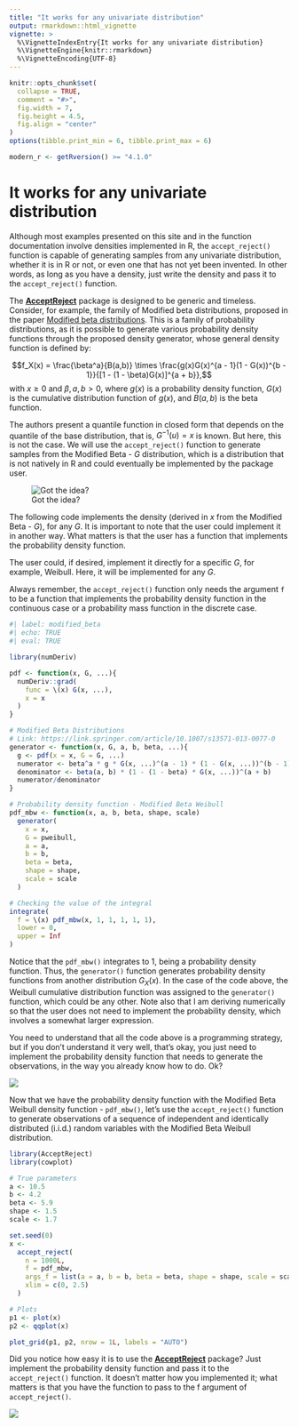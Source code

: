 ```yaml
---
title: "It works for any univariate distribution"
output: rmarkdown::html_vignette
vignette: >
  %\VignetteIndexEntry{It works for any univariate distribution}
  %\VignetteEngine{knitr::rmarkdown}
  %\VignetteEncoding{UTF-8}
---
```


```r
knitr::opts_chunk$set(
  collapse = TRUE,
  comment = "#>",
  fig.width = 7,
  fig.height = 4.5,
  fig.align = "center"
)
options(tibble.print_min = 6, tibble.print_max = 6)

modern_r <- getRversion() >= "4.1.0"
```


# It works for any univariate distribution

Although most examples presented on this site and in the function documentation involve densities implemented in R, the `accept_reject()` function is capable of generating samples from any univariate distribution, whether it is in R or not, or even one that has not yet been invented. In other words, as long as you have a density, just write the density and pass it to the `accept_reject()` function.

The [**AcceptReject**](https://CRAN.R-project.org/package=AcceptReject) package is designed to be generic and timeless. Consider, for example, the family of Modified beta distributions, proposed in the paper [Modified beta distributions](https://link.springer.com/article/10.1007/s13571-013-0077-0). This is a family of probability distributions, as it is possible to generate various probability density functions through the proposed density generator, whose general density function is defined by:

$$f_X(x) = \frac{\beta^a}{B(a,b)} \times \frac{g(x)G(x)^{a - 1}(1 - G(x))^{b - 1}}{[1 - (1 - \beta)G(x)]^{a + b}},$$ with $x \geq 0$ and $\beta, a, b > 0$, where $g(x)$ is a probability density function, $G(x)$ is the cumulative distribution function of $g(x)$, and $B(a,b)$ is the beta function.

The authors present a quantile function in closed form that depends on the quantile of the base distribution, that is, $G^{-1}(u) = x$ is known. But here, this is not the case. We will use the `accept_reject()` function to generate samples from the Modified Beta - $G$ distribution, which is a distribution that is not natively in R and could eventually be implemented by the package user.

![Got the idea?](ok.gif)

The following code implements the density (derived in $x$ from the Modified Beta - $G$), for any $G$. It is important to note that the user could implement it in another way. What matters is that the user has a function that implements the probability density function.

The user could, if desired, implement it directly for a specific $G$, for example, Weibull. Here, it will be implemented for any $G$.

Always remember, the `accept_reject()` function only needs the argument `f` to be a function that implements the probability density function in the continuous case or a probability mass function in the discrete case.

```r
#| label: modified_beta
#| echo: TRUE
#| eval: TRUE

library(numDeriv)

pdf <- function(x, G, ...){
  numDeriv::grad(
    func = \(x) G(x, ...),
    x = x
  )
}

# Modified Beta Distributions
# Link: https://link.springer.com/article/10.1007/s13571-013-0077-0
generator <- function(x, G, a, b, beta, ...){
  g <- pdf(x = x, G = G, ...)
  numerator <- beta^a * g * G(x, ...)^(a - 1) * (1 - G(x, ...))^(b - 1)
  denominator <- beta(a, b) * (1 - (1 - beta) * G(x, ...))^(a + b)
  numerator/denominator
}

# Probability density function - Modified Beta Weibull
pdf_mbw <- function(x, a, b, beta, shape, scale)
  generator(
    x = x,
    G = pweibull,
    a = a,
    b = b,
    beta = beta,
    shape = shape,
    scale = scale
  )

# Checking the value of the integral
integrate(
  f = \(x) pdf_mbw(x, 1, 1, 1, 1, 1),
  lower = 0,
  upper = Inf
)
```

Notice that the `pdf_mbw()` integrates to 1, being a probability density function. Thus, the `generator()` function generates probability density functions from another distribution $G_X(x)$. In the case of the code above, the Weibull cumulative distribution function was assigned to the `generator()` function, which could be any other. Note also that I am deriving numerically so that the user does not need to implement the probability density, which involves a somewhat larger expression.

You need to understand that all the code above is a programming strategy, but if you don't understand it very well, that's okay, you just need to implement the probability density function that needs to generate the observations, in the way you already know how to do. Ok?

![](attention.gif)

Now that we have the probability density function with the Modified Beta Weibull density function - `pdf_mbw()`, let's use the `accept_reject()` function to generate observations of a sequence of independent and identically distributed (i.i.d.) random variables with the Modified Beta Weibull distribution.

```r
library(AcceptReject)
library(cowplot)

# True parameters
a <- 10.5
b <- 4.2
beta <- 5.9
shape <- 1.5
scale <- 1.7

set.seed(0)
x <- 
  accept_reject(
    n = 1000L,
    f = pdf_mbw,
    args_f = list(a = a, b = b, beta = beta, shape = shape, scale = scale),
    xlim = c(0, 2.5)
  )

# Plots
p1 <- plot(x)
p2 <- qqplot(x)

plot_grid(p1, p2, nrow = 1L, labels = "AUTO")
```

Did you notice how easy it is to use the [**AcceptReject**](https://CRAN.R-project.org/package=AcceptReject) package? Just implement the probability density function and pass it to the `accept_reject()` function. It doesn't matter how you implemented it; what matters is that you have the function to pass to the f argument of `accept_reject()`.

![](wow.gif)
